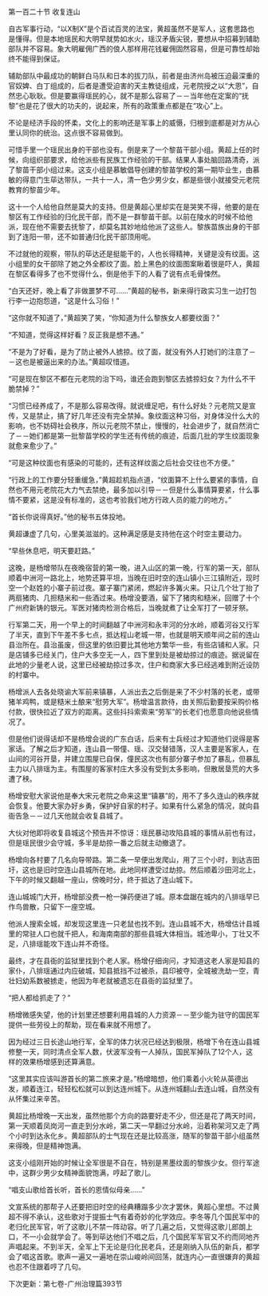 

第一百二十节 收复连山

自古军事行动，“以X制X”是个百试百灵的法宝，黄超虽然不是军人，这套思路也是懂得。但是本地瑶民和大明早就势如水火，瑶汉矛盾尖锐，要想从中招募到辅助部队并不容易。象大明雇佣广西的俍人那样用花钱雇佣固然容易，但是可靠性却始终不能得到保证。

辅助部队中最成功的朝鲜白马队和日本的拔刀队，前者是由济州岛被压迫最深重的官奴婢、白丁组成的，后者是遭受迫害的天主教徒组成，元老院授之以“大恩”，自然忠心耿耿。但是要赢得瑶民的心，就不是那么容易了－－当年他在定案的“抚黎”也是花了很大的功夫的，说起来，所有的政策重点都是在“攻心”上。

不论是经济手段的怀柔，文化上的影响还是军事上的威慑，归根到底都是对方从心里认同你的统治。这点很不容易做到。

可惜手里一个瑶民出身的干部也没有。倒是来了一个黎苗干部小组。黄超上任的时候，向组织部要求，给他派些有民族工作经验的干部。结果人事处脑回路清奇，派了黎苗干部小组过来。这支小组是慕敏倡导创建的黎苗学校的第一期毕业生，由慕敏的得意门生荜达带队，一共十一人，清一色少男少女，都是些很小就接受元老院教育的黎苗少年。

这十一个人给他自然是莫大的支持。但是黄超心里却实在是哭笑不得，他要的是在黎区有工作经验的归化民干部，而不是一群黎苗干部。以前在陵水的时候不给他派，现在他不需要去抚黎了，却莫名其妙地给他派了这些人。黎族苗族出身的干部到了连阳一带，还不如普通归化民干部顶用呢。

不过就他的观察，带队的荜达还是挺能干的，人也长得精神，关键是没有纹面。这小组里的女干部除了她之外全都纹了面。脸上黑色的纹面图案瞅着很是吓人，黄超在黎区看得多了也不觉得什么，倒是他手下的人看了说有点毛骨悚然。

“白天还好，晚上看了非做噩梦不可……”黄超的秘书，新来得行政实习生一边打包行李一边抱怨道，“这是什么习俗！”

“这你就不知道了，”黄超笑了笑，“你知道为什么黎族女人都要纹面？”

“不知道，觉得这样好看？反正我是想不通。”

“不是为了好看，是为了防止被外人掳掠。纹了面，就没有外人打她们的注意了－－这也是被逼出来的办法。”黄超叹惜道。

“可是现在黎区不都在元老院的治下吗，谁还会跑到黎区去掳掠妇女？为什么不干脆禁掉？”

“习惯已经养成了，不是那么容易改得。就说缠足吧，有什么好处？元老院又是宣传，又是禁止，搞了好几年还没有完全禁掉。象纹面这种习俗，对身体没什么大的影响，也不妨碍社会秩序，所以元老院不禁止，慢慢的，社会进步了，就自然消亡了－－她们都是第一批黎苗学校的学生还有传统的痕迹，后面几批的学生纹面现象就愈来愈少了。”

“可是这种纹面也有感染的可能的，还有这样纹面之后社会交往也不方便。”

“行政上的工作要分轻重缓急，”黄超趁机指点道，“纹面算不上什么要紧的事情，自然也不用元老院花大力气去禁绝，最多加以引导－－但是什么事情算要紧，什么事情不要紧，这是没有标准的，这也考验我们地方行政人员的能力的地方。”

“首长你说得真好。”他的秘书五体投地。

黄超谦虚了几句，心里美滋滋的。这种满足感是支持他在这个时空主要动力。

“早些休息吧，明天要赶路。”

这晚，是杨增带队在夜晚宿营的第一晚，进入山区的第一晚，行军的第一天，部队顺着中洲河一路北上，地势还算平坦，当晚在旧时空的连山镇小三江镇附近，现时空一个赵姓的小寨子前过夜。寨子寨门紧闭，燃起许多篝火来。只让几个壮丁抬了两扇猪肉、几担糙米和一些酒过来。杨增没要酒，留下了猪肉和糙米，回赠了十个广州府新铸的银元。军医对猪肉检测合格后，当晚就煮了让全军打了一顿牙祭。

行军第二天，用一个早上的时间翻越了中洲河和永丰河的分水岭，顺着河谷又行军了半天，直到下午差不多七点，抵达程山老城一带，也就是明天顺年间之前的连山县治所在。县治虽废，但这里的依旧要比其他地方繁华一些，有些店铺和人家。只是店铺多已经关门，住户大多空无一人，四下里到处是被劫掠过的痕迹。据说留在此地的少量老人说，这里已经被劫掠过多次，住户和商家大多已经逃难到附近设防的村寨中。

杨增派人去各处晓谕大军前来镇暴，人派出去之后倒是来了不少村落的长老，或带猪羊鸡鸭，或是糙米土酿来“慰劳大军”。杨增温言款待，由关照后勤要按采购价格付款，很快拉近了双方的距离。这些抖抖索索来“劳军”的长老们也愿意向他说些情况了。

但是他们说得话却不是杨增会说的广东白话，后来有士兵经过才知道他们说得是客家话。了解之后才知道，连山县一带僮、瑶、汉交替错落，汉人主要是客家人，在山间的河谷开垦，并建立围屋已自保，僮民这次也有部分寨子参加了暴乱，但暴乱主力以八排瑶为主。有围屋的客家村庄大多没有受到太多影响，但散居垦荒的大多遭了秧。

杨增安慰大家说他是奉大宋元老院之命来这里“镇暴”的，用不了多久连山的秩序就会恢复。他要大家办好乡勇，保护好自家的村子。如果有什么紧急的情况，就向县衙告急－－过几天他就会收复县城了。

大伙对他即将收复县城这个预告并不惊讶：瑶民暴动攻陷县城的事情从前也有过，但是瑶民很少会守城，多半是劫掠一番之后就主动撤退了。

杨增向各村要了几名向导带路。第二条一早便出发爬山，用了三个小时，到达吉田圩，这也是旧时空连山县城所在地。此地同样遭受过劫掠。然后顺着沙田河北上，下午的时候又翻越一座山，傍晚时分，终于抵达了连山城下。

连山城城门大开，杨增部没费一枪一弹药便进了城。原本盘踞在城内的八排瑶早已作鸟兽散，只留下一座空城。

他派人搜索全城，却发现这里连一只老鼠也找不到。连山县城不大，杨增估计县城里的常驻人口也就千把人，和海南南部的那些县城大体相当。城池卑小，丁壮又不足，八排瑶能攻下连山并不奇怪。

最终，才在县衙的监狱里找到个老人家。杨增仔细询问，才知道这老人家是知县的家仆，八排瑶通过内应破城，知县抵挡不过被杀，县印被夺，全城被洗劫一空，青壮妇幼系数被掳走，他因为年老就被遗忘在县衙的监狱里了。

“把人都给抓走了？”

杨增微感失望，他的计划里还想要利用县城的人力资源－－至少能为驻守的国民军提供一些劳役上的帮助，现在看来就不用想了。

因为经过三日长途山地行军，全军的体力状况已经达到极限，杨增下令在连山县城修整一天，同时清点全军人数，伏波军没有一人掉队，国民军掉队了12个人，这样的效果杨增感到还算满意。

“这里其实应该叫游首长的第二旅来才是。”杨增暗想，他们乘着小火轮从英德出发，顺着连江，轻轻松松就可以到达连州城下。从连州城翻山去连山城，自然没有从怀集过来辛苦。

黄超比杨增晚一天出发，虽然他那个方向的路要好走不少，但还是花了两天时间，第一天顺着凤岗河一直走到分水岭，第二天一早翻过分水岭，沿着称架河又走了两个小时到达永化乡。黄超部队的士气现在还是比较高涨，随军的黎苗干部小组虽然来得晚，但是精神饱满。

这支小组刚开始的时候让全军很是不自在，特别是黑墨纹面的黎族少女。但行军途中，这群少男少女精神面貌饱满，哼起了歌儿。

“唱支山歌给首长听，首长的恩情似母亲……”

文宣系统的那帮子人还要把旧时空的经典糟蹋多少次才罢休，黄超心里想。不过黄超不得不承认，这些歌对于提振士气有着奇妙的化学效应。李冬等几个国民军中的老归化民军官，听了这歌儿不禁一阵动容。听了几遍之后，又觉得这歌儿郎朗上口，不一小会就学会了。等到荜达他们不唱之后，几个国民军军官又不约而同地齐声唱起来。不到半天，全军上下无论是归化民老兵，还是刚纳入队伍的新兵，都学会了唱这首歌。歌声一遍又一遍地在崇山峻岭间回荡，就连内心一直很嫌弃的黄超也忍不住跟着哼了几句。

下次更新：第七卷-广州治理篇393节

